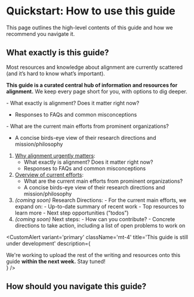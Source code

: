 
# Quickstart: How to use this guide

<Promise>This page outlines the high-level contents of this guide and how we recommend you navigate it.</Promise>

## What exactly is this guide?

Most resources and knowledge about alignment are currently scattered (and it’s hard to know what’s important).

**This guide is a curated central hub of information and resources for alignment.** We keep every page short for you, with options to dig deeper.

<div className='grid-cols-2 space-x-5 pt-8'>
<SectionCard number='01' title='Why alignment urgently matters'>
- What exactly is alignment? Does it matter right now?

-   Responses to FAQs and common misconceptions

</SectionCard>
<SectionCard number='02' title='Overview of current efforts'>
- What are the current main efforts from prominent organizations?

-   A concise birds-eye view of their research directions and mission/philosophy

</SectionCard>
</div>

1. [Why alignment urgently matters](/why-alignment):
    - What exactly is alignment? Does it matter right now?
    - Responses to FAQs and common misconceptions
2. [Overview of current efforts](/overview-current-efforts):
    - What are the current main efforts from prominent organizations?
    - A concise birds-eye view of their research directions and mission/philosophy
3. <i className='text-gray-700/70'>(coming soon)</i> Research Directions: - For the current main efforts, we expand on: - Up-to-date summary of recent work - Top resources to learn more - Next step opportunities (”todos”)
4. <i className='text-gray-700/70'>(coming soon)</i> Next steps: - How can you contribute? - Concrete directions to take action, including a list of open problems to work on

<CustomAlert
    variant='primary'
    className='mt-4'
    title='This guide is still under development'
    description={
        <div>
            We're working to upload the rest of the writing and resources onto this guide <b>within the next week.</b> Stay tuned!
        </div>
    }
/>

## How should you navigate this guide?

<CustomAlert
    variant='warning'
    title='This section is incomplete'
    variant='warning'
    description="As we fill out the rest of the guide, we'll be updating this section with which pages you should start with and visit next (based on what you're looking for)."
/>
